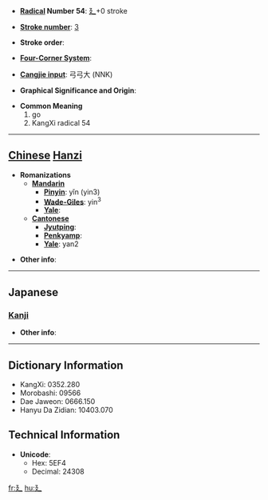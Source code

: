 * '''[[Wiktionary:Chinese radical index| Radical]] Number 54''': [[Wiktionary:Chinese radical index 廴|廴]]+0 stroke

* '''[[Wiktionary:Chinese total strokes index|Stroke number]]''': [[Wiktionary:Chinese total strokes index 3|3]]

* '''Stroke order''': 

* '''[[Wiktionary:Chinese four corner index|Four-Corner System]]''': 

* '''[[Wiktionary:Chinese Cangjie index|Cangjie input]]''': 弓弓大 (NNK)

* '''Graphical Significance and Origin''': 

* '''Common Meaning'''
*#go
*# KangXi radical 54


----

== [[Chinese]] [[Hanzi]] ==

* '''Romanizations'''
** '''[[Mandarin]]'''
*** '''[[Pinyin]]''': yǐn (yin3)
*** '''[[Wade-Giles]]''': yin<sup>3</sup>
*** '''[[Yale]]''': 
** '''[[Cantonese]]'''
*** '''[[Jyutping]]''':
*** '''[[Penkyamp]]''': 
*** '''[[Yale]]''': yan2

* '''Other info''': 

----

==Japanese==
===[[Kanji]]===
{{kanji|on readings=[[いん]] (in)|kun readings=[[のばす]] (nobasu)}}

* '''Other info''':  

----

== Dictionary Information ==

* KangXi: 0352.280
* Morobashi: 09566
* Dae Jaweon: 0666.150
* Hanyu Da Zidian: 10403.070

== Technical Information ==

* '''Unicode''':
** Hex: 5EF4
** Decimal: 24308

[[fr:廴]]
[[hu:廴]]